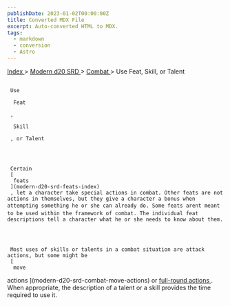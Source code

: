 ```yaml
---
publishDate: 2023-01-02T00:00:00Z
title: Converted MDX File
excerpt: Auto-converted HTML to MDX.
tags:
  - markdown
  - conversion
  - Astro
---
```


[
Index
](-index) >
[
Modern d20 SRD
](modern-d20-srd-index) >
[
Combat
](modern-d20-srd-combat-index) > Use Feat, Skill, or Talent

##

     Use

      Feat

     ,

      Skill

     , or Talent




     Certain
     [
      feats
     ](modern-d20-srd-feats-index)
     , let a character take special actions in combat. Other feats are not actions in themselves, but they give a character a bonus when attempting something he or she can already do. Some feats arent meant to be used within the framework of combat. The individual feat descriptions tell a character what he or she needs to know about them.




     Most uses of skills or talents in a combat situation are attack actions, but some might be
     [
      move

actions
](modern-d20-srd-combat-move-actions)
or
[
full-round
actions
](modern-d20-srd-combat-full-round-actions)
. When appropriate, the description of a talent or a skill provides the time required to use it.
